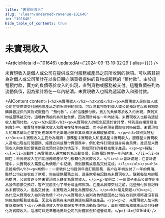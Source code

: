 ```yaml
---
title: "未實現收入"
slug: "/learn/unearned-revenue-101646"
id: "101646"
hide_table_of_contents: true
---
```



# 未實現收入

<ArticleMeta id={101646} updatedAt={'2024-09-13 10:32:29'} alias={`[]`} />
<div className='border-solid border-b border-t-0 my-4 border-[var(--ifm-color-gray-300)]' />

未實現收入是個人或公司在提供或交付服務或產品之前所收到的款項。可以將其視為對個人或公司預計在以後日期向購買者提供的貨物或服務的 “預付款”。由於這種預付款，賣方的負債等於收入的出現，直到貨物或服務被交付。這種負債被列為流動負債，因為預計將在一年內結清。未實現收入也稱為遞延收入和預付款。

<AIContent content={`<h2>未實現收入</h2><h3>定義</h3><p>未實現收入是指個人或公司在提供或交付服務或產品之前所收到的款項。可以將其視為對個人或公司預計在以後日期向購買者提供的貨物或服務的 “預付款”。由於這種預付款，賣方的負債等於收入的出現，直到貨物或服務被交付。這種負債被列為流動負債，因為預計將在一年內結清。未實現收入也稱為遞延收入和預付款。</p><h3>起源</h3><p>未實現收入的概念起源於會計學，特別是在權責發生制會計中。權責發生制要求收入和費用在發生時確認，而不是在現金實際收付時確認。未實現收入的概念幫助企業在財務報表中更準確地反映其財務狀況和經營成果。</p><h3>類別與特點</h3><p>未實現收入主要分為兩類：服務型未實現收入和產品型未實現收入。服務型未實現收入通常出現在訂閲服務、維護合同或預付費服務中，例如軟件訂閲或健身房會員費。產品型未實現收入則常見於預售商品或預付貨款的情況下，例如預訂的書籍或電子產品。</p><p>特點：<ul><li>流動性：未實現收入通常被列為流動負債，因為預計將在一年內結清。</li><li>時間性：未實現收入在相關服務或產品交付後轉化為實際收入。</li><li>會計處理：在會計處理中，未實現收入需要在負債賬户中記錄，直到服務或產品交付完成。</li></ul></p><h3>具體案例</h3><p>案例一：一家軟件公司提供年度訂閲服務，客户在年初支付了一年的費用。雖然公司已經收到了款項，但在提供服務之前，這筆款項被記錄為未實現收入。隨着每個月的服務提供，公司會逐步將未實現收入轉化為實際收入。</p><p>案例二：一家電子產品公司在新產品發佈前接受預訂，客户提前支付了部分或全部款項。在產品實際交付之前，這些預付款被記錄為未實現收入。產品交付後，未實現收入轉化為實際收入。</p><h3>常見問題</h3><p>1. 為什麼未實現收入被列為負債？<br/>未實現收入被列為負債是因為公司在收到款項時還沒有提供相應的服務或產品，因此有義務在未來提供這些服務或產品。</p><p>2. 未實現收入如何影響財務報表？<br/>未實現收入在財務報表中作為流動負債列示，直到相關服務或產品交付後轉化為實際收入，這樣可以更準確地反映公司的財務狀況和經營成果。</p>`} id={101646} />
